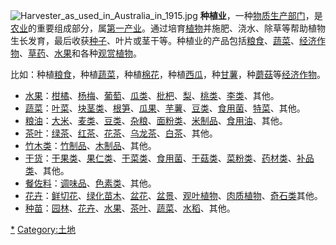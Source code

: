 {{unreferenced|time=2018-07-08T16:25:18+00:00}}
[[File:Harvester_as_used_in_Australia_in_1915.jpg|thumb]]
{{Commonscat|Plantations}}
'''种植业'''，一种[[物质生产部门|物质生产部门]]，是[[农业|农业]]的重要组成部分，属[[第一产业|第一产业]]。通过培育[[植物|植物]]并施肥、浇水、除草等帮助植物生长发育，最后收获[[种子|种子]]、叶片或茎干等。种植业的产品包括[[粮食|粮食]]、[[蔬菜|蔬菜]]、[[经济作物|经济作物]]、[[草药|草药]]、[[水果|水果]]和各种[[观赏植物|观赏植物]]。

比如：种植[[粮食|粮食]]，种植[[蔬菜|蔬菜]]，种植[[棉花|棉花]]，种植[[西瓜|西瓜]]，种[[番薯|甘薯]]，种[[蘑菇|蘑菇]]等[[经济作物|经济作物]]。

*[[水果|水果]]：[[柑橘|柑橘]]、[[杨梅|杨梅]]、[[葡萄|葡萄]]、[[瓜类|瓜类]]、[[枇杷|枇杷]]、[[梨|梨]]、[[桃类|桃类]]、[[李类|李类]]、其他。
*[[蔬菜|蔬菜]]：[[叶菜|叶菜]]、[[块茎类|块茎类]]、[[根笋|根笋]]、[[瓜果|瓜果]]、[[芋薯|芋薯]]、[[豆类|豆类]]、[[食用菌|食用菌]]、[[特菜|特菜]]、其他。
*[[粮油|粮油]]：[[大米|大米]]、[[麦类|麦类]]、[[豆类|豆类]]、[[杂粮|杂粮]]、[[面粉类|面粉类]]、[[米制品|米制品]]、[[食用油|食用油]]、其他。
*[[茶叶|茶叶]]：[[绿茶|绿茶]]、[[红茶|红茶]]、[[花茶|花茶]]、[[乌龙茶|乌龙茶]]、[[白茶|白茶]]、其他。
*[[竹木类|竹木类]]：[[竹制品|竹制品]]、[[木制品|木制品]]、其他。
*[[干货|干货]]：[[干果类|干果类]]、[[果仁类|果仁类]]、[[干菜类|干菜类]]、[[食用菌|食用菌]]、[[干菇类|干菇类]]、[[菜粉类|菜粉类]]、[[药材类|药材类]]、[[补品类|补品类]]、其他。
*[[餐佐料|餐佐料]]：[[调味品|调味品]]、[[色素类|色素类]]、其他。
*[[花卉|花卉]]：[[鲜切花|鲜切花]]、[[绿化苗木|绿化苗木]]、[[盆花|盆花]]、[[盆景|盆景]]、[[观叶植物|观叶植物]]、[[肉质植物|肉质植物]]、[[奇石类|奇石类]]其他。
*[[种苗|种苗]]：[[园林|园林]]、[[花卉|花卉]]、[[水果|水果]]、[[茶叶|茶叶]]、[[蔬菜|蔬菜]]、[[水稻|水稻]]、其他。

{{Authority control}}
[[Category:种植业|*]]
[[Category:土地|Category:土地]]